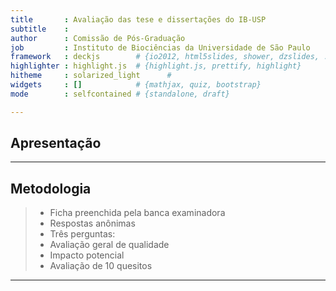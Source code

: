 ```yaml
---
title       : Avaliação das tese e dissertações do IB-USP
subtitle    : 
author      : Comissão de Pós-Graduação
job         : Instituto de Biociências da Universidade de São Paulo
framework   : deckjs        # {io2012, html5slides, shower, dzslides, ...}
highlighter : highlight.js  # {highlight.js, prettify, highlight}
hitheme     : solarized_light      # 
widgets     : []            # {mathjax, quiz, bootstrap}
mode        : selfcontained # {standalone, draft}

---
```


## Apresentação

---

## Metodologia
> - Ficha preenchida pela banca examinadora
> - Respostas anônimas
> - Três perguntas:
    - Avaliação geral de qualidade
    - Impacto potencial
    - Avaliação de 10 quesitos

---
